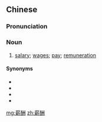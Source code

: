 ==Chinese==
{{zh-forms}}

===Pronunciation===
{{zh-pron
|m=xīnchóu
|c=san1 cau4
|mn=sin-siû
|cat=n
}}

===Noun===
{{zh-noun}}

# [[salary]]; [[wages]]; [[pay]]; [[remuneration]]

====Synonyms====
* {{zh-l|工薪}}
* {{zh-l|工資}}
* {{zh-l|薪金}}
* {{zh-l|薪水}}

[[mg:薪酬]]
[[zh:薪酬]]